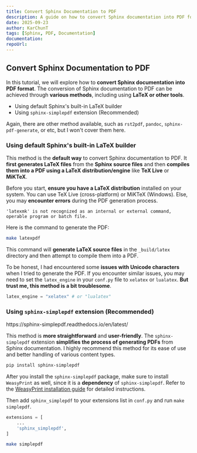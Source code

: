 ```yaml
---
title: Convert Sphinx Documentation to PDF
description: A guide on how to convert Sphinx documentation into PDF format.
date: 2025-09-23
author: KarChunT
tags: [Sphinx, PDF, Documentation]
documentation:
repoUrl:
---
```


## Convert Sphinx Documentation to PDF

In this tutorial, we will explore how to **convert Sphinx documentation into PDF format**. The conversion of Sphinx documentation to PDF can be achieved through **various methods**, including using **LaTeX or other tools**.
- Using default Sphinx's built-in LaTeX builder
- Using `sphinx-simplepdf` extension (Recommended)

Again, there are other method available, such as `rst2pdf`, `pandoc`, `sphinx-pdf-generate`, or etc, but I won't cover them here.

### Using default Sphinx's built-in LaTeX builder

This method is the **default way** to convert Sphinx documentation to PDF. It **first generates LaTeX files** from the **Sphinx source files** and then **compiles them into a PDF using a LaTeX distribution/engine** like **TeX Live** or **MiKTeX**.

Before you start, **ensure you have a LaTeX distribution** installed on your system. You can use TeX Live (cross-platform) or MiKTeX (Windows). Else, you may **encounter errors** during the PDF generation process.

```text
'latexmk' is not recognized as an internal or external command, operable program or batch file.
```

Here is the command to generate the PDF:

```bash
make latexpdf
```

This command will **generate LaTeX source files** in the `_build/latex` directory and then attempt to compile them into a PDF.

To be honest, I had encountered some **issues with Unicode characters** when I tried to generate the PDF. If you encounter similar issues, you may need to set the `latex_engine` in your `conf.py` file to `xelatex` or `lualatex`. **But trust me, this method is a bit troublesome**.

```python filename="conf.py"
latex_engine = "xelatex" # or "lualatex"
```

### Using `sphinx-simplepdf` extension (Recommended)

<Callout title="Reference">
  https://sphinx-simplepdf.readthedocs.io/en/latest/
</Callout>

This method is **more straightforward** and **user-friendly**. The `sphinx-simplepdf` extension **simplifies the process of generating PDFs** from Sphinx documentation. I highly recommend this method for its ease of use and better handling of various content types.

```bash
pip install sphinx-simplepdf
```

After you install the `sphinx-simplepdf` package, make sure to install `WeasyPrint` as well, since it is a **dependency** of `sphinx-simplepdf`. Refer to the [WeasyPrint installation guide](https://doc.courtbouillon.org/weasyprint/stable/first_steps.html) for detailed instructions.

Then add `sphinx_simplepdf` to your extensions list in `conf.py` and run `make simplepdf`.

```python filename="conf.py"
extensions = [
    ...
    'sphinx_simplepdf',
]
```

```bash
make simplepdf
```

<Comments />